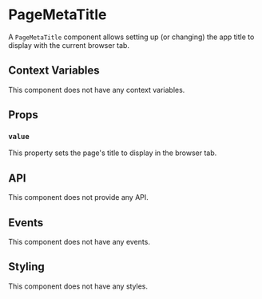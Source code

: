 # PageMetaTitle

A `PageMetaTitle` component allows setting up (or changing) the app title to display with the 
current browser tab.

## Context Variables

This component does not have any context variables.

## Props

### `value`

This property sets the page's title to display in the browser tab.

## API

This component does not provide any API.

## Events

This component does not have any events.

## Styling

This component does not have any styles.
